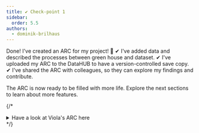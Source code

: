 ```yaml
---
title: ✔︎ Check-point 1
sidebar:
  order: 5.5
authors:
  - dominik-brilhaus
---
```



<ViolaSays>
Done! I've created an ARC for my project! 🥳  
✔︎ I've added data and described the processes between green house and dataset.   
✔︎ I've uploaded my ARC to the DataHUB to have a version-controlled save copy.  
✔︎ I've shared the ARC with colleagues, so they can explore my findings and contribute.   
</ViolaSays>



The ARC is now ready to be filled with more life.
Explore the next sections to learn about more features. 


{/* <details>
<summary>Have a look at Viola's ARC here</summary> */}

<ViolasARC1 />
{/* 
</details>
 */}
